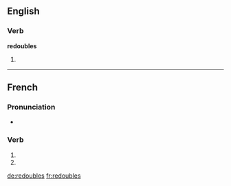 {{also|redoublés}}
==English==

===Verb===
'''redoubles'''

# {{en-third-person singular of|redouble}}

----

==French==

===Pronunciation===
* {{IPA|lang=fr|/ʁə.dubl/}}

===Verb===
{{fr-verb-form}}

# {{conjugation of|redoubler||2|s|pres|ind|lang=fr}}
# {{conjugation of|redoubler||2|s|pres|sub|lang=fr}}

[[de:redoubles]]
[[fr:redoubles]]